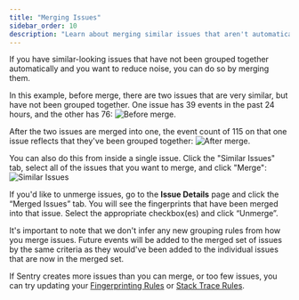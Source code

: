 ```yaml
---
title: "Merging Issues"
sidebar_order: 10
description: "Learn about merging similar issues that aren't automatically grouped."
---
```


<Include name="only-error-issues-note.mdx" />

If you have similar-looking issues that have not been grouped together automatically and you want to reduce noise, you can do so by merging them.

In this example, before merge, there are two issues that are very similar, but have not been grouped together. One issue has 39 events in the past 24 hours, and the other has 76:
![Before merge.](before-merge.png)

After the two issues are merged into one, the event count of 115 on that one issue reflects that they've been grouped together:
![After merge.](after-merge.png)

You can also do this from inside a single issue. Click the "Similar Issues" tab, select all of the issues that you want to merge, and click "Merge":
![Similar Issues](similar-issues.png)

If you'd like to unmerge issues, go to the **Issue Details** page and click the “Merged Issues” tab. You will see the fingerprints that have been merged into that issue. Select the appropriate checkbox(es) and click “Unmerge”.

It's important to note that we don't infer any new grouping rules from how you merge issues. Future events will be added to the merged set of issues by the same criteria as they would've been added to the individual issues that are now in the merged set.

If Sentry creates more issues than you can merge, or too few issues, you can try updating your [Fingerprinting Rules](/product/data-management-settings/event-grouping/fingerprint-rules/) or [Stack Trace Rules](/product/data-management-settings/event-grouping/stack-trace-rules/).
